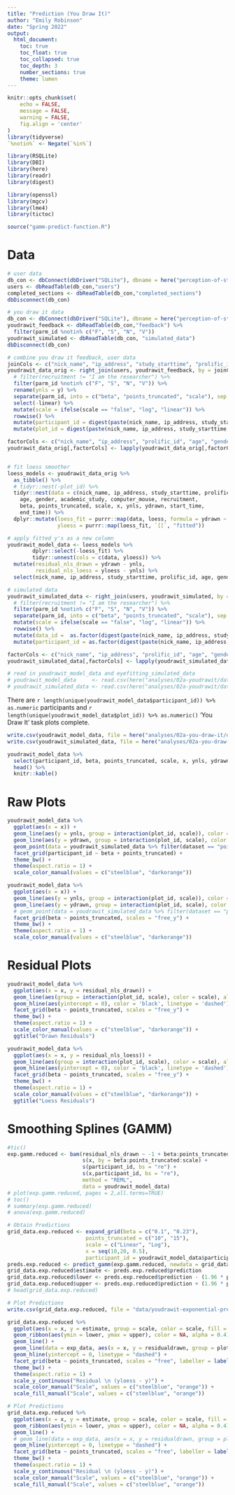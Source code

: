```yaml
---
title: "Prediction (You Draw It)"
author: "Emily Robinson"
date: "Spring 2022"
output: 
  html_document:
    toc: true
    toc_float: true
    toc_collapsed: true
    toc_depth: 3
    number_sections: true
    theme: lumen
---
```


```r
knitr::opts_chunk$set(
	echo = FALSE,
	message = FALSE,
	warning = FALSE,
	fig.align = 'center'
)
library(tidyverse)
`%notin%` <- Negate(`%in%`)

library(RSQLite)
library(DBI)
library(here)
library(readr)
library(digest)

library(openssl)
library(mgcv)
library(lme4)
library(tictoc)

source("gamm-predict-function.R")
```

# Data

```r
# user data
db_con <- dbConnect(dbDriver("SQLite"), dbname = here("perception-of-statistical-graphics/databases/00_demographics_db.db"))
users <- dbReadTable(db_con,"users")
completed_sections <- dbReadTable(db_con,"completed_sections")
dbDisconnect(db_con)

# you draw it data
db_con <- dbConnect(dbDriver("SQLite"), dbname = here("perception-of-statistical-graphics/databases/02_you_draw_it_db.db"))
youdrawit_feedback <- dbReadTable(db_con,"feedback") %>%
  filter(parm_id %notin% c("F", "S", "N", "V"))
youdrawit_simulated <- dbReadTable(db_con, "simulated_data")
dbDisconnect(db_con)

# combine you draw it feedback, user data
joinCols <- c("nick_name", "ip_address", "study_starttime", "prolific_id")
youdrawit_data_orig <- right_join(users, youdrawit_feedback, by = joinCols)  %>%
  # filter(recruitment != "I am the researcher") %>%
  filter(parm_id %notin% c("F", "S", "N", "V")) %>%
  rename(ynls = y) %>%
  separate(parm_id, into = c("beta", "points_truncated", "scale"), sep = "-") %>%
  select(-linear) %>%
  mutate(scale = ifelse(scale == "false", "log", "linear")) %>%
  rowwise() %>%
  mutate(participant_id = digest(paste(nick_name, ip_address, study_starttime, prolific_id, sep = "-"), "md5"), .after = prolific_id) %>%
  mutate(plot_id = digest(paste(nick_name, ip_address, study_starttime, prolific_id, start_time, end_time, beta, points_truncated, scale, sep = "-"), "md5"), .after = prolific_id)

factorCols <- c("nick_name", "ip_address", "prolific_id", "age", "gender", "academic_study", "computer_mouse", "recruitment", "participant_id", "plot_id", "beta", "points_truncated", "scale")
youdrawit_data_orig[,factorCols] <- lapply(youdrawit_data_orig[,factorCols], factor)


# fit loess smoother
loess_models <- youdrawit_data_orig %>%
  as_tibble() %>%
  # tidyr::nest(-plot_id) %>%
  tidyr::nest(data = c(nick_name, ip_address, study_starttime, prolific_id, participant_id, 
    age, gender, academic_study, computer_mouse, recruitment, 
    beta, points_truncated, scale, x, ynls, ydrawn, start_time, 
    end_time)) %>%
  dplyr::mutate(loess_fit = purrr::map(data, loess, formula = ydrawn ~ x),
                yloess = purrr::map(loess_fit, `[[`, "fitted"))

# apply fitted y's as a new column
youdrawit_model_data <- loess_models %>%
        dplyr::select(-loess_fit) %>%
        tidyr::unnest(cols = c(data, yloess)) %>%
  mutate(residual_nls_drawn = ydrawn - ynls,
         residual_nls_loess = yloess - ynls) %>%
  select(nick_name, ip_address, study_starttime, prolific_id, age, gender, academic_study, computer_mouse, recruitment, participant_id, plot_id, beta, points_truncated, scale, start_time, end_time, x, ynls, ydrawn, yloess, residual_nls_drawn, residual_nls_loess)

# simulated data
youdrawit_simulated_data <- right_join(users, youdrawit_simulated, by = joinCols)  %>%
  # filter(recruitment != "I am the researcher") %>%
  filter(parm_id %notin% c("F", "S", "N", "V")) %>%
  separate(parm_id, into = c("beta", "points_truncated", "scale"), sep = "-") %>%
  mutate(scale = ifelse(scale == "false", "log", "linear")) %>%
  rowwise() %>%
  mutate(data_id =  as.factor(digest(paste(nick_name, ip_address, study_starttime, prolific_id, beta, points_truncated, scale, sep = "-"), "md5")), .before = beta) %>%
  mutate(participant_id = as.factor(digest(paste(nick_name, ip_address, study_starttime, prolific_id, sep = "-"), "md5")), .before = data_id)

factorCols <- c("nick_name", "ip_address", "prolific_id", "age", "gender", "academic_study", "computer_mouse", "recruitment", "participant_id", "beta", "points_truncated", "scale", "data_id", "dataset")
youdrawit_simulated_data[,factorCols] <- lapply(youdrawit_simulated_data[,factorCols], factor)

# read in youdrawit_model_data and eyefitting_simulated_data
# youdrawit_model_data     <- read.csv(here("analyses/02a-youdrawit/data/youdrawit-model-data.csv"))
# youdrawit_simulated_data <- read.csv(here("analyses/02a-youdrawit/data/youdrawit-simulated-data.csv"))
```

There are `r length(unique(youdrawit_model_data$participant_id)) %>% as.numeric` participants and `r length(unique(youdrawit_model_data$plot_id)) %>% as.numeric()` 'You Draw It' task plots complete.

```r
write.csv(youdrawit_model_data, file = here("analyses/02a-you-draw-it/data/youdrawit-model-data.csv"), row.names = F, na = "")
write.csv(youdrawit_simulated_data, file = here("analyses/02a-you-draw-it/data/youdrawit-simulated-data.csv"), row.names = F, na = "")

youdrawit_model_data %>%
  select(participant_id, beta, points_truncated, scale, x, ynls, ydrawn, yloess, residual_nls_drawn) %>%
  head() %>%
  knitr::kable()
```

# Raw Plots

```r
youdrawit_model_data %>%
  ggplot(aes(x = x)) +
  geom_line(aes(y = ynls, group = interaction(plot_id, scale)), color = "black") +
  geom_line(aes(y = ydrawn, group = interaction(plot_id, scale), color = scale)) +
  geom_point(data = youdrawit_simulated_data %>% filter(dataset == "point_data"), aes(y = y), size = 0.8, color = "gray30", shape = 1) +
  facet_grid(participant_id ~ beta + points_truncated) +
  theme_bw() +
  theme(aspect.ratio = 1) +
  scale_color_manual(values = c("steelblue", "darkorange"))
```

```r
youdrawit_model_data %>%
  ggplot(aes(x = x)) +
  geom_line(aes(y = ynls, group = interaction(plot_id, scale)), color = "black", alpha = 0.05) +
  geom_line(aes(y = ydrawn, group = interaction(plot_id, scale), color = scale), alpha = 0.05) +
  # geom_point(data = youdrawit_simulated_data %>% filter(dataset == "point_data"), size = 0.8, color = "gray30", shape = 1) +
  facet_grid(beta ~ points_truncated, scales = "free_y") +
  theme_bw() +
  theme(aspect.ratio = 1) +
  scale_color_manual(values = c("steelblue", "darkorange"))
```

# Residual Plots

```r
youdrawit_model_data %>%
  ggplot(aes(x = x, y = residual_nls_drawn)) +
  geom_line(aes(group = interaction(plot_id, scale), color = scale), alpha = 0.05) +
  geom_hline(aes(yintercept = 0), color = 'black', linetype = 'dashed') +
  facet_grid(beta ~ points_truncated, scales = "free_y") +
  theme_bw() +
  theme(aspect.ratio = 1) +
  scale_color_manual(values = c("steelblue", "darkorange")) +
  ggtitle("Drawn Residuals")

youdrawit_model_data %>%
  ggplot(aes(x = x, y = residual_nls_loess)) +
  geom_line(aes(group = interaction(plot_id, scale), color = scale), alpha = 0.05) +
  geom_hline(aes(yintercept = 0), color = 'black', linetype = 'dashed') +
  facet_grid(beta ~ points_truncated, scales = "free_y") +
  theme_bw() +
  theme(aspect.ratio = 1) +
  scale_color_manual(values = c("steelblue", "darkorange")) +
  ggtitle("Loess Residuals")
```

# Smoothing Splines (GAMM)

```r
#tic()
exp.gamm.reduced <- bam(residual_nls_drawn ~ -1 + beta:points_truncated:scale + 
                        s(x, by = beta:points_truncated:scale) +
                        s(participant_id, bs = "re") +
                        s(x,participant_id, bs = "re"),
                        method = "REML",
                        data = youdrawit_model_data)
# plot(exp.gamm.reduced, pages = 2,all.terms=TRUE)
# toc()
# summary(exp.gamm.reduced)
# anova(exp.gamm.reduced)

# Obtain Predictions
grid_data.exp.reduced <- expand_grid(beta = c("0.1", "0.23"),
                         points_truncated = c("10", "15"),
                         scale = c("Linear", "Log"),
                         x = seq(10,20, 0.5),
                         participant_id = youdrawit_model_data$participant_id[1])
preds.exp.reduced <- predict_gamm(exp.gamm.reduced, newdata = grid_data.exp.reduced, se = T, re_form = NA)
grid_data.exp.reduced$estimate <- preds.exp.reduced$prediction
grid_data.exp.reduced$lower <- preds.exp.reduced$prediction - (1.96 * preds.exp.reduced$se)
grid_data.exp.reduced$upper <- preds.exp.reduced$prediction + (1.96 * preds.exp.reduced$se)
# head(grid_data.exp.reduced)
```

```r
# Plot Predictions
write.csv(grid_data.exp.reduced, file = "data/youdrawit-exponential-prediction-gamm-preds.csv", row.names = F, na = "")

grid_data.exp.reduced %>%
  ggplot(aes(x = x, y = estimate, group = scale, color = scale, fill = scale)) +
  geom_ribbon(aes(ymin = lower, ymax = upper), color = NA, alpha = 0.4) +
  geom_line() +
  geom_line(data = exp_data, aes(x = x, y = residualdrawn, group = plotID), alpha = 0.2) +
  geom_hline(yintercept = 0, linetype = "dashed") +
  facet_grid(beta ~ points_truncated, scales = "free", labeller = labeller(beta = label_both, points_truncated = label_both)) +
  theme_bw() +
  theme(aspect.ratio = 1) +
  scale_y_continuous("Residual \n (yloess - y)") +
  scale_color_manual("Scale", values = c("steelblue", "orange")) +
  scale_fill_manual("Scale", values = c("steelblue", "orange"))

# Plot Predictions
grid_data.exp.reduced %>%
  ggplot(aes(x = x, y = estimate, group = scale, color = scale, fill = scale)) +
  geom_ribbon(aes(ymin = lower, ymax = upper), color = NA, alpha = 0.4) +
  geom_line() +
  # geom_line(data = exp_data, aes(x = x, y = residualdrawn, group = plotID), alpha = 0.2) +
  geom_hline(yintercept = 0, linetype = "dashed") +
  facet_grid(beta ~ points_truncated, scales = "free", labeller = labeller(beta = label_both, points_truncated = label_both)) +
  theme_bw() +
  theme(aspect.ratio = 1) +
  scale_y_continuous("Residual \n (yloess - y)") +
  scale_color_manual("Scale", values = c("steelblue", "orange")) +
  scale_fill_manual("Scale", values = c("steelblue", "orange"))
```



